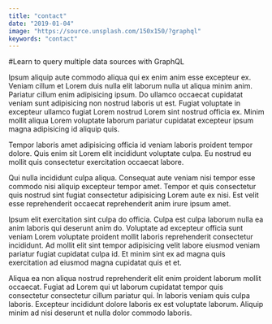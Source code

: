 ```yaml
---
title: "contact"
date: "2019-01-04"
image: "https://source.unsplash.com/150x150/?graphql"
keywords: "contact"
---
```


#Learn to query multiple data sources with GraphQL

Ipsum aliquip aute commodo aliqua qui ex enim anim esse excepteur ex. Veniam cillum et Lorem duis nulla elit laborum nulla ut aliqua minim anim. Pariatur cillum enim adipisicing ipsum. Do ullamco occaecat cupidatat veniam sunt adipisicing non nostrud laboris ut est. Fugiat voluptate in excepteur ullamco fugiat Lorem nostrud Lorem sint nostrud officia ex. Minim mollit aliqua Lorem voluptate laborum pariatur cupidatat excepteur ipsum magna adipisicing id aliquip quis.

Tempor laboris amet adipisicing officia id veniam laboris proident tempor dolore. Quis enim sit Lorem elit incididunt voluptate culpa. Eu nostrud eu mollit quis consectetur exercitation occaecat labore.

Qui nulla incididunt culpa aliqua. Consequat aute veniam nisi tempor esse commodo nisi aliquip excepteur tempor amet. Tempor et quis consectetur quis nostrud sint fugiat consectetur adipisicing Lorem aute ex nisi. Est velit esse reprehenderit occaecat reprehenderit anim irure ipsum amet.

Ipsum elit exercitation sint culpa do officia. Culpa est culpa laborum nulla ea anim laboris qui deserunt anim do. Voluptate ad excepteur officia sunt veniam Lorem voluptate proident mollit laboris reprehenderit consectetur incididunt. Ad mollit elit sint tempor adipisicing velit labore eiusmod veniam pariatur fugiat cupidatat culpa id. Et minim sint ex ad magna quis exercitation ad eiusmod magna cupidatat quis et et.

Aliqua ea non aliqua nostrud reprehenderit elit enim proident laborum mollit occaecat. Fugiat ad Lorem qui ut laborum cupidatat tempor quis consectetur consectetur cillum pariatur qui. In laboris veniam quis culpa laboris. Excepteur incididunt dolore laboris ex est voluptate laborum. Aliquip minim ad nisi deserunt et nulla dolor commodo laboris.